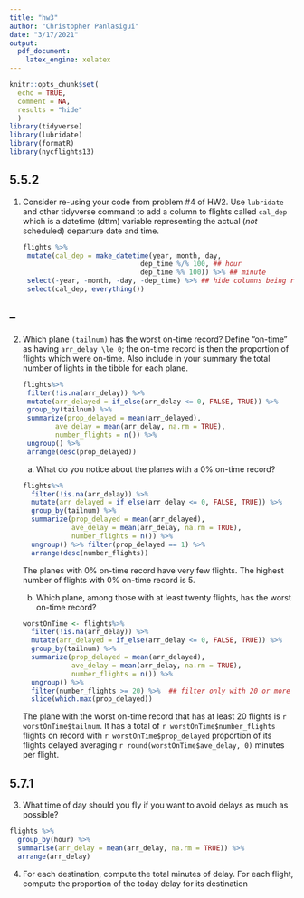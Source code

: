 ```yaml
---
title: "hw3"
author: "Christopher Panlasigui"
date: "3/17/2021"
output:
  pdf_document:
    latex_engine: xelatex
---
```


```r
knitr::opts_chunk$set(
  echo = TRUE,
  comment = NA,
  results = "hide"
  )
library(tidyverse)
library(lubridate)
library(formatR)
library(nycflights13)
```

## 5.5.2


1. Consider re-using your code from problem #4 of HW2.  Use `lubridate` and other tidyverse command to add a column to flights called `cal_dep` which is a datetime (dttm) variable representing the actual (_not_ scheduled) departure date and time. 


    ```r
flights %>% 
  mutate(cal_dep = make_datetime(year, month, day, 
                                 dep_time %/% 100, ## hour
                                 dep_time %% 100)) %>% ## minute
  select(-year, -month, -day, -dep_time) %>% ## hide columns being replaced by cal_dep
  select(cal_dep, everything()) 
    ```


## --


2. Which plane `(tailnum)` has the worst on-time record? Define "on-time" as having `arr_delay \le 0`; the on-time record is then the proportion of flights which were on-time.  Also include in your summary the total number of lights in the tibble for each plane. 

  
    ```r
flights%>%
  filter(!is.na(arr_delay)) %>%
  mutate(arr_delayed = if_else(arr_delay <= 0, FALSE, TRUE)) %>%
  group_by(tailnum) %>%
  summarize(prop_delayed = mean(arr_delayed),
            ave_delay = mean(arr_delay, na.rm = TRUE),
            number_flights = n()) %>%
  ungroup() %>%
  arrange(desc(prop_delayed))
    ```


    (a) What do you notice about the planes with a 0% on-time record?
    
    ```r
    flights%>%
      filter(!is.na(arr_delay)) %>%
      mutate(arr_delayed = if_else(arr_delay <= 0, FALSE, TRUE)) %>%
      group_by(tailnum) %>%
      summarize(prop_delayed = mean(arr_delayed),
                ave_delay = mean(arr_delay, na.rm = TRUE),
                number_flights = n()) %>%
      ungroup() %>% filter(prop_delayed == 1) %>% 
      arrange(desc(number_flights))
    ```
    
    
      The planes with 0% on-time record have very few flights.  The highest number of flights with 0% on-time record is 5.
     
    
    (b) Which plane, among those with at least twenty flights, has the worst on-time record?
    
    
    ```r
    worstOnTime <- flights%>% 
      filter(!is.na(arr_delay)) %>%
      mutate(arr_delayed = if_else(arr_delay <= 0, FALSE, TRUE)) %>%
      group_by(tailnum) %>%
      summarize(prop_delayed = mean(arr_delayed),
                ave_delay = mean(arr_delay, na.rm = TRUE),
                number_flights = n()) %>% 
      ungroup() %>% 
      filter(number_flights >= 20) %>%  ## filter only with 20 or more flights 
      slice(which.max(prop_delayed))
    ```
    
    The plane with the worst on-time record that has at least 20 flights is `r worstOnTime$tailnum`.  It has a total of `r worstOnTime$number_flights` flights on record with `r worstOnTime$prop_delayed` proportion of its flights delayed averaging `r round(worstOnTime$ave_delay, 0)` minutes per flight. 
    
    
## 5.7.1


3. What time of day should you fly if you want to avoid delays as much as possible? 


```r
flights %>% 
  group_by(hour) %>% 
  summarise(arr_delay = mean(arr_delay, na.rm = TRUE)) %>% 
  arrange(arr_delay)
```
      

4. For each destination, compute the total minutes of delay.  For each flight, compute the proportion of the today delay for its destination  
